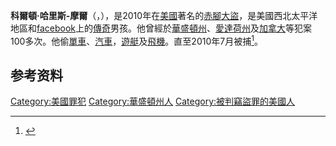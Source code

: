 {{expand|time=2010-07-13T16:08:57+00:00}}
'''科爾頓·哈里斯-摩爾'''（{{lang-en|'''Colton Harris-Moore'''}}，{{bd|1991年|3月22日|catIdx=Harris-Moore'''}}），是2010年在[[美國|美國]]著名的[[赤腳大盜|赤腳大盜]]，是美國西北太平洋地區和[[facebook|facebook]]上的[[傳奇|傳奇]]男孩。他曾經於[[華盛頓州|華盛頓州]]、[[愛達荷州|愛達荷州]]及[[加拿大|加拿大]]等犯案100多次。他偷[[單車|單車]]、[[汽車|汽車]]，[[遊艇|遊艇]]及[[飛機|飛機]]。直至2010年7月被捕<ref>{{Cite web |url=http://gb.cri.cn/27824/2010/07/13/5005s2918539.htm |title=资料 |accessdate=2016-05-18 |archive-date=2016-09-27 |archive-url=https://web.archive.org/web/20160927232910/http://gb.cri.cn/27824/2010/07/13/5005s2918539.htm |dead-url=no }}</ref>。

==参考资料==
{{reflist}}

{{DEFAULTSORT:Harris-Moore, Colton }}
[[Category:美國罪犯|Category:美國罪犯]]
[[Category:華盛頓州人|Category:華盛頓州人]]
[[Category:被判竊盜罪的美國人|Category:被判竊盜罪的美國人]]